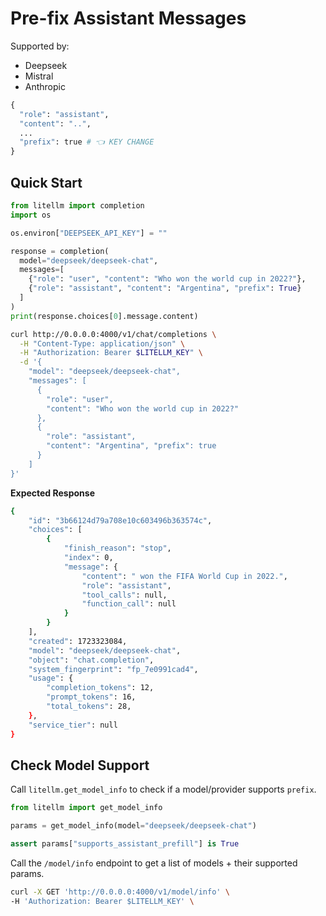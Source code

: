 


# Pre-fix Assistant Messages

Supported by:
- Deepseek
- Mistral
- Anthropic

```python
{
  "role": "assistant", 
  "content": "..", 
  ...
  "prefix": true # 👈 KEY CHANGE
}
```

## Quick Start 

<Tabs>
<TabItem value="sdk" label="SDK">

```python
from litellm import completion
import os 

os.environ["DEEPSEEK_API_KEY"] = ""

response = completion(
  model="deepseek/deepseek-chat",
  messages=[
    {"role": "user", "content": "Who won the world cup in 2022?"},
    {"role": "assistant", "content": "Argentina", "prefix": True}
  ]
)
print(response.choices[0].message.content)
```
</TabItem>
<TabItem value="proxy" label="PROXY">

```bash
curl http://0.0.0.0:4000/v1/chat/completions \
  -H "Content-Type: application/json" \
  -H "Authorization: Bearer $LITELLM_KEY" \
  -d '{
    "model": "deepseek/deepseek-chat",
    "messages": [
      {
        "role": "user",
        "content": "Who won the world cup in 2022?"
      },
      {
        "role": "assistant", 
        "content": "Argentina", "prefix": true
      }
    ]
}'
```
</TabItem>
</Tabs>

**Expected Response**

```bash
{
    "id": "3b66124d79a708e10c603496b363574c",
    "choices": [
        {
            "finish_reason": "stop",
            "index": 0,
            "message": {
                "content": " won the FIFA World Cup in 2022.",
                "role": "assistant",
                "tool_calls": null,
                "function_call": null
            }
        }
    ],
    "created": 1723323084,
    "model": "deepseek/deepseek-chat",
    "object": "chat.completion",
    "system_fingerprint": "fp_7e0991cad4",
    "usage": {
        "completion_tokens": 12,
        "prompt_tokens": 16,
        "total_tokens": 28,
    },
    "service_tier": null
}
```

## Check Model Support 

Call `litellm.get_model_info` to check if a model/provider supports `prefix`. 

<Tabs>
<TabItem value="sdk" label="SDK">

```python
from litellm import get_model_info

params = get_model_info(model="deepseek/deepseek-chat")

assert params["supports_assistant_prefill"] is True
```

</TabItem>
<TabItem value="proxy" label="PROXY">

Call the `/model/info` endpoint to get a list of models + their supported params.

```bash
curl -X GET 'http://0.0.0.0:4000/v1/model/info' \
-H 'Authorization: Bearer $LITELLM_KEY' \
```
</TabItem>
</Tabs>
